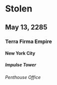 # Stolen

## May 13, 2285

### Terra Firma Empire

#### New York City

##### Impulse Tower

###### Penthouse Office

